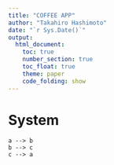 ```yaml
---
title: "COFFEE APP"
author: "Takahiro Hashimoto"
date: "`r Sys.Date()`"
output: 
  html_document:
    toc: true
    number_section: true
    toc_float: true
    theme: paper
    code_folding: show
---
```


# System
```mermaid
a --> b
b --> c
c --> a
```